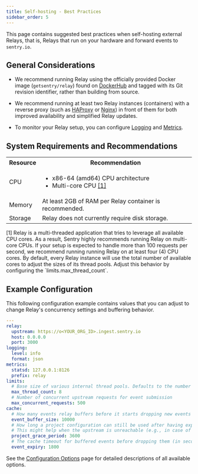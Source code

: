 ```yaml
---
title: Self-hosting - Best Practices
sidebar_order: 5
---
```


This page contains suggested best practices when self-hosting external Relays, that is, Relays that run on your hardware and forward events to `sentry.io`.

## General Considerations

* We recommend running Relay using the officially provided Docker image (`getsentry/relay`) found on [DockerHub] and tagged with its Git revision identifier, rather than building from source.

* We recommend running at least two Relay instances (containers) with a reverse proxy (such as [HAProxy] or [Nginx]) in front of them for both improved availability and simplified Relay updates.

* To monitor your Relay setup, you can configure [Logging] and [Metrics].

## System Requirements and Recommendations

<table>
  <tbody>
  <tr>
    <th>
      Resource
    </th>
    <th>
      Recommendation
    </th>
  </tr>
  <tr>
    <td>
      CPU
    </td>
    <td>
      <ul>
        <li>
          x86-64 (amd64) CPU architecture
        </li>
        <li>
          Multi-core CPU <a href="#section1">[1]</a>
        </li>
      </ul>
    </td>
  </tr>
  <tr>
    <td>
      Memory
    </td>
    <td>
      At least 2GB of RAM per Relay container is recommended.
    </td>
  </tr>
  <tr>
    <td>
      Storage
    </td>
    <td>
      Relay does not currently require disk storage.
    </td>
  </tr>
  </tbody>
</table>

<p id="section1" markdown="1"> [1] Relay is a multi-threaded application that tries to leverage all available CPU cores. As a result, Sentry highly recommends running Relay on multi-core CPUs. If your setup is expected to handle more than 100 requests per second, we recommend running running Relay on at least four (4) CPU cores.
By default, every Relay instance will use the total number of available cores to adjust the sizes of its thread pools. Adjust this behavior by configuring the `limits.max_thread_count`.
</p>

## Example Configuration

This following configuration example contains values that you can adjust to change Relay's concurrency settings and buffering behavior.

```yaml
---
relay:
  upstream: https://o<YOUR_ORG_ID>.ingest.sentry.io
  host: 0.0.0.0
  port: 3000
logging:
  level: info
  format: json
metrics:
  statsd: 127.0.0.1:8126
  prefix: relay
limits:
  # Base size of various internal thread pools. Defaults to the number of logical CPU cores
  max_thread_count: 8
  # Number of concurrent upstream requests for event submission
  max_concurrent_requests: 500
cache:
  # How many events relay buffers before it starts dropping new events
  event_buffer_size: 10000
  # How long a project configuration can still be used after having expired (in seconds).
  # This might help when the upstream is unreachable (e.g., in case of network issues).
  project_grace_period: 3600
  # The cache timeout for buffered events before dropping them (in seconds)
  event_expiry: 1800
```

See the [Configuration Options] page for detailed descriptions of all available options.

[metrics]: /product/relay/metrics/
[logging]: /product/relay/#logging-and-healthcheck
[dockerhub]: https://hub.docker.com/r/getsentry/relay/
[haproxy]: https://www.haproxy.org/
[nginx]: https://nginx.org
[configuration options]: /product/relay/options/
